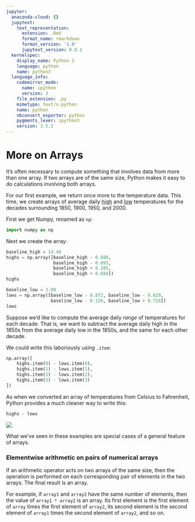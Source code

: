 ```yaml
---
jupyter:
  anaconda-cloud: {}
  jupytext:
    text_representation:
      extension: .Rmd
      format_name: rmarkdown
      format_version: '1.0'
      jupytext_version: 0.8.1
  kernelspec:
    display_name: Python 3
    language: python
    name: python3
  language_info:
    codemirror_mode:
      name: ipython
      version: 3
    file_extension: .py
    mimetype: text/x-python
    name: python
    nbconvert_exporter: python
    pygments_lexer: ipython3
    version: 3.5.2
---
```


# More on Arrays

It's often necessary to compute something that involves data from more than
one array. If two arrays are of the same size, Python makes it easy to do
calculations involving both arrays.

For our first example, we return once more to the temperature data.  This
time, we create arrays of average daily
[high](http://berkeleyearth.lbl.gov/auto/Regional/TMAX/Text/global-land-TMAX-Trend.txt)
and
[low](http://berkeleyearth.lbl.gov/auto/Regional/TMIN/Text/global-land-TMIN-Trend.txt)
temperatures for the decades surrounding 1850, 1900, 1950, and 2000.

First we get Numpy, renamed as `np`:

```python
import numpy as np
```

Next we create the array:

```python
baseline_high = 14.48
highs = np.array([baseline_high - 0.880,
                  baseline_high - 0.093,
                  baseline_high + 0.105,
                  baseline_high + 0.684])
highs
```

```python
baseline_low = 3.00
lows = np.array([baseline_low - 0.872, baseline_low - 0.629,
                 baseline_low - 0.126, baseline_low + 0.728])
lows
```

Suppose we'd like to compute the average daily *range* of temperatures for
each decade.  That is, we want to subtract the average daily high in the 1850s
from the average daily low in the 1850s, and the same for each other decade.

We could write this laboriously using `.item`:

```python
np.array([
    highs.item(0) - lows.item(0),
    highs.item(1) - lows.item(1),
    highs.item(2) - lows.item(2),
    highs.item(3) - lows.item(3)
])
```

As when we converted an array of temperatures from Celsius to Fahrenheit,
Python provides a much cleaner way to write this:

```python
highs - lows
```

<img src="{{ site.baseurl }}/images/array_subtraction.png">


What we've seen in these examples are special cases of a general feature of arrays.


### Elementwise arithmetic on pairs of numerical arrays

If an arithmetic operator acts on two arrays of the same size, then the
operation is performed on each corresponding pair of elements in the two
arrays. The final result is an array. 

For example, if `array1` and `array2` have the same number of elements, then
the value of `array1 * array2` is an array. Its first element is the first
element of `array` times the first element of `array2`, its second element is
the second element of `array1` times the second element of `array2`, and so
on.
